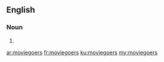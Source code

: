 {{also|movie-goers}}
==English==

===Noun===
{{head|en|noun plural form}}

# {{plural of|moviegoer|lang=en}}

[[ar:moviegoers]]
[[fr:moviegoers]]
[[ku:moviegoers]]
[[my:moviegoers]]